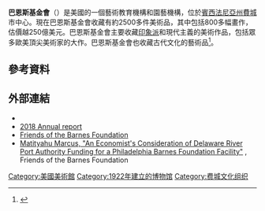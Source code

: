{{Infobox Museum
|name                  = 巴恩斯基金會
|image                 =  Barnes Philly 1.JPG
|caption                 =巴恩斯基金會大樓, 費城, 2012
|imagesize             = 260px
|map_type              = Philadelphia
|map_caption           = <small>位於[[費城|費城]], [[宾夕法尼亚州|宾夕法尼亚州]]</small>
|coordinates           = {{coord|39.9605|-75.1727|display=inline}}
|established           = 1922
|location              = 2025 [[本杰明·富兰克林公园大道|本杰明·富兰克林公园大道]]<br />費城, 宾夕法尼亚州, [[美国|美国]]
|type                  = [[美術館|美術館]], [[园艺|园艺]]
|key_holdings          = [[聖維克多山_(塞尚)|聖維克多山 (塞尚)]], [[The_Roulin_Family|Portrait of the Postman Joseph Roulin]], 
|collections           = [[印象派|印象派]], [[后印象派|后印象派]], [[现代艺术|现代艺术]]
|visitors              = 240,000 (2015)<ref>{{cite press release | url=https://www.barnesfoundation.org/press/press-releases/move-press-kit-2012 | title=The Barnes Foundation 2015 Annual Report | publisher=The Barnes Foundation | date= | accessdate=January 12, 2017 | archive-date=2017-10-04 | archive-url=https://web.archive.org/web/20171004190906/https://www.barnesfoundation.org/press/press-releases/move-press-kit-2012 | dead-url=no }}</ref>
|director              = Thomas Collins<ref name="Director: Thomas Thom Collins Appointed Jan 2015">{{cite press release | url=https://www.barnesfoundation.org/press/press-releases/thom-collins-named-barnes-executive-director-and-president | title=Thomas "Thom" Collins Named Executive Director and President of the Barnes Foundation | publisher=Barnes Foundation | date=January 7, 2015 | accessdate=October 4, 2017 | archive-date=2017-10-05 | archive-url=https://web.archive.org/web/20171005000208/https://www.barnesfoundation.org/press/press-releases/thom-collins-named-barnes-executive-director-and-president | dead-url=no }}</ref>
|website               = [http://www.barnesfoundation.org barnesfoundation.org]
}}

'''巴恩斯基金會'''（{{lang-en|Barnes Foundation}}）是美國的一個藝術教育機構和園藝機構，位於[[賓西法尼亞州|賓西法尼亞州]][[費城|費城]]市中心。現在巴恩斯基金會收藏有約2500多件美術品，其中包括800多幅畫作，估價越250億美元。巴恩斯基金會主要收藏[[印象派|印象派]]和現代主義的美術作品，包括眾多歐美頂尖美術家的大作。巴恩斯基金會也收藏古代文化的藝術品<ref name=VF>{{cite news| url= http://www.vanityfair.com/online/daily/2010/03/the-art-of-stealing-from-the-rich-and-dead.html| title= The Art of Stealing from the Rich and Dead| work= [[Vanity_Fair_(magazine)|Vanity Fair]]| date= March 2, 2010| accessdate= March 12, 2010| archiveurl= https://web.archive.org/web/20100304163014/http://www.vanityfair.com/online/daily/2010/03/the-art-of-stealing-from-the-rich-and-dead.html| archivedate= 2010年3月4日| deadurl= no}}</ref>。

==參考資料==
{{Reflist}}

==外部連結==
{{Commons category|Barnes Foundation}}
* {{official website}}
*[https://s3.amazonaws.com/barnes-images-p-e1c3c83bd163b8df/assets/bf_2018_annualreport_190611_194238.pdf 2018 Annual report] {{Wayback|url=https://s3.amazonaws.com/barnes-images-p-e1c3c83bd163b8df/assets/bf_2018_annualreport_190611_194238.pdf |date=20211217003256 }}
* [http://www.barnesfriends.org/ Friends of the Barnes Foundation] {{Wayback|url=http://www.barnesfriends.org/ |date=20210127093346 }}
* [http://www.barnesfriends.org/downlload/An%20Economist's%20Consideration%20on%20Barnes%20Project.pdf Matityahu Marcus, "An Economist's Consideration of Delaware River Port Authority Funding for a Philadelphia Barnes Foundation Facility"] {{Wayback|url=http://www.barnesfriends.org/downlload/An%20Economist's%20Consideration%20on%20Barnes%20Project.pdf |date=20160303203626 }}, Friends of the Barnes Foundation

{{tsl|en|template:Museums in Pennsylvania}}
{{tsl|en|template:Philadelphia}}
{{Coord|39.9605|-75.1727|display=title}}

{{authority control}}
[[Category:美國美術館|Category:美國美術館]]
[[Category:1922年建立的博物馆|Category:1922年建立的博物馆]]
[[Category:费城文化组织|Category:费城文化组织]]
